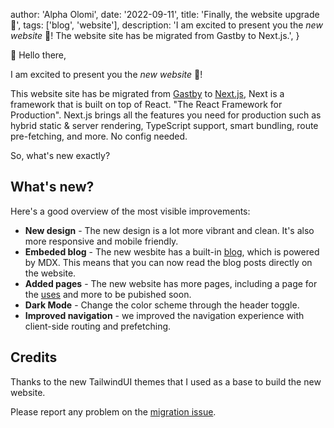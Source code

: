 
  author: 'Alpha Olomi',
  date: '2022-09-11',
  title: 'Finally, the website upgrade 🎊',
  tags: ['blog', 'website'],
  description:
    'I am excited to present you the *new website* 🎊! The website site has be migrated from Gastby to Next.js.',
}



👋 Hello there,

I am excited to present you the *new website* 🎊!

This website site has be migrated from [Gastby](https://www.gatsbyjs.com) to [Next.js](https://nextjs.org/), Next is a framework that is built on top of React. "The React Framework
for Production". Next.js brings all the features you need for production such as hybrid static & server rendering, TypeScript support, smart bundling, route pre-fetching, and more. No config needed.


So, what's new exactly?

## What's new?

Here's a good overview of the most visible improvements:

- **New design** - The new design is a lot more vibrant and clean. It's also more responsive and mobile friendly.
- **Embeded blog** - The new wesbite has a built-in [blog](#), which is powered by MDX. This means that you can now read the blog posts directly on the website.
- **Added pages** - The new website has more pages, including a page for the [uses](#) and more to be pubished soon.
- **Dark Mode** - Change the color scheme through the header toggle.
- **Improved navigation** - we improved the navigation experience with client-side routing and prefetching.


## Credits

Thanks to the new TailwindUI themes that I used as a base to build the new website.

Please report any problem on the [migration issue](https://github.com/alphaolomi/alphaolomi.com/issues/52).


